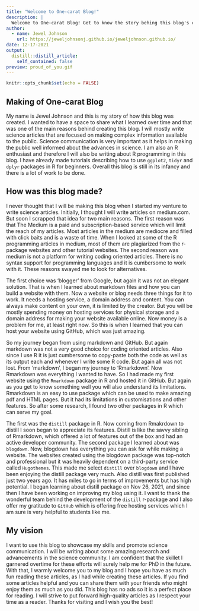 ```yaml
---
title: "Welcome to One-carat Blog!"
description: |
  Welcome to One-carat Blog! Get to know the story behing this blog's creation.
author:
  - name: Jewel Johnson 
    url: https://jeweljohnsonj.github.io/jeweljohnson.github.io/
date: 12-17-2021
output:
  distill::distill_article:
    self_contained: false
preview: proud_of_you.gif
---
```


```r
knitr::opts_chunk$set(echo = FALSE)
```

## Making of One-carat Blog

My name is Jewel Johnson and this is my story of how this blog was created. I wanted to have a space to share what I learned over time and that was one of the main reasons behind creating this blog. I will mostly write science articles that are focused on making complex information available to the public. Science communication is very important as it helps in making the public well informed about the advances in science. I am also an R enthusiast and therefore I will also be writing about R programming in this blog. I have already made tutorials describing how to use `ggplot2`, `tidyr` and `dplyr` packages in R for beginners. Overall this blog is still in its infancy and there is a lot of work to be done.

## How was this blog made?

I never thought that I will be making this blog when I started my venture to write science articles. Initially, I thought I will write articles on medium.com. But soon I scrapped that idea for two main reasons. The first reason was that The Medium is a paid and subscription-based service which will limit the reach of my articles. Most articles in the medium are mediocre and filled with click baits and is a waste of time. When I looked at some of the R programming articles in medium, most of them are plagiarized from the r-package websites and other tutorial websites. The second reason was medium is not a platform for writing coding oriented articles. There is no syntax support for programming languages and it is cumbersome to work with it. These reasons swayed me to look for alternatives. 

The first choice was 'blogger' from Google, but again it was not an elegant solution. That is when I learned about markdown files and how you can build a website with them. Now a website or blog needs three things for it to work. It needs a hosting service, a domain address and content. You can always make content on your own, it is limited by the creator. But you will be mostly spending money on hosting services for physical storage and a domain address for making your website available online. Now money is a problem for me, at least right now. So this is when I learned that you can host your website using GitHub, which was just amazing.

So my journey began from using markdown and GitHub. But again markdown was not a very good choice for coding oriented articles. Also since I use R it is just cumbersome to copy-paste both the code as well as its output each and whenever I write some R code. But again all was not lost. From 'markdown', I began my journey to 'Rmarkdown'. Now Rmarkdown was everything I wanted to have. So I had made my first website using the `Rmarkdown` package in R and hosted it in GitHub. But again as you get to know something well you will also understand its limitations. Rmarkdown is an easy to use package which can be used to make amazing pdf and HTML pages. But it had its limitations in customisations and other features. So after some research, I found two other packages in R which can serve my goal. 

The first was the `distill` package in R. Now coming from Rmakrdown to distill I soon began to appreciate its features. Distill is like the savvy sibling of Rmarkdown, which offered a lot of features out of the box and had an active developer community. The second package I learned about was `blogdown`. Now, blogdown has everything you can ask for while making a website. The websites created using the blogdown package was top-notch and professional but it was heavily dependent on a third-party service called `Hugothemes`. This made me select `distill` over `blogdown` and I have been enjoying the distill package very much. Also distill was first published just two years ago. It has miles to go in terms of improvements but has high potential. I began learning about distill package on Nov 26, 2021, and since then I have been working on improving my blog using it. I want to thank the wonderful team behind the development of the `distill` r-package and I also offer my gratitude to `GitHub` which is offering free hosting services which I am sure is very helpful to students like me.   

## My vision

I want to use this blog to showcase my skills and promote science communication. I will be writing about some amazing research and advancements in the science community. I am confident that the skillet I garnered overtime for these efforts will surely help me for PhD in the future. With that, I warmly welcome you to my blog and I hope you have as much fun reading these articles, as I had while creating these articles. If you find some articles helpful and you can share them with your friends who might enjoy them as much as you did. This blog has no ads so it is a perfect place for reading. I will strive to put forward high-quality articles as I respect your time as a reader. Thanks for visiting and I wish you the best!

<!-- adding share buttons on the right side of the page -->

<!-- AddToAny BEGIN -->
<div class="a2a_kit a2a_kit_size_32 a2a_floating_style a2a_vertical_style" style="right:0px; top:150px; data-a2a-url="https://jeweljohnsonj.github.io/jeweljohnson.github.io/" data-a2a-title="One-carat Blog">
<a class="a2a_button_twitter"></a>
<a class="a2a_button_whatsapp"></a>
<a class="a2a_button_telegram"></a>
<a class="a2a_button_google_gmail"></a>
<a class="a2a_button_pinterest"></a>
<a class="a2a_button_reddit"></a>
<a class="a2a_button_facebook"></a>
<a class="a2a_button_facebook_messenger"></a>
</div>
<script>
var a2a_config = a2a_config || {};
a2a_config.onclick = 1;
</script>
<script async src="https://static.addtoany.com/menu/page.js"></script>
<!-- AddToAny END -->



